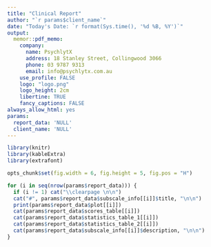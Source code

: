 ```yaml
---
title: "Clinical Report"
author: "`r params$client_name`"
date: "Today's Date: `r format(Sys.time(), '%d %B, %Y')`"
output: 
  memor::pdf_memo:
    company: 
      name: PsychlytX
      address: 18 Stanley Street, Collingwood 3066
      phone: 03 9787 9313
      email: info@psychlytx.com.au
    use_profile: FALSE
    logo: "logo.png"
    logo_height: 2cm
    libertine: TRUE
    fancy_captions: FALSE
always_allow_html: yes
params:
  report_data: 'NULL'
  client_name: 'NULL'
---
```


```r
library(knitr)
library(kableExtra)
library(extrafont)

opts_chunk$set(fig.width = 6, fig.height = 5, fig.pos = "H")

```

```r
for (i in seq(nrow(params$report_data))) {
  if (i != 1) cat("\\clearpage \n\n")
  cat("#", params$report_data$subscale_info[[i]]$title, "\n\n")
  print(params$report_data$plot[[i]])
  cat(params$report_data$scores_table[[i]])
  cat(params$report_data$statistics_table_1[[i]])
  cat(params$report_data$statistics_table_2[[i]])
  cat(params$report_data$subscale_info[[i]]$description, "\n\n")
}
```


